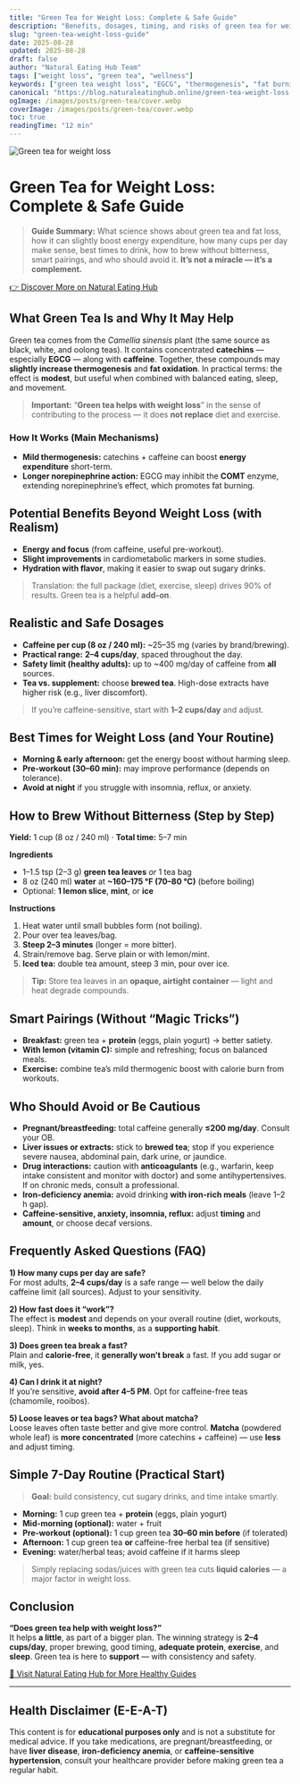 ```yaml
---
title: "Green Tea for Weight Loss: Complete & Safe Guide"
description: "Benefits, dosages, timing, and risks of green tea for weight loss. Learn how to use it safely and maximize results."
slug: "green-tea-weight-loss-guide"
date: 2025-08-28
updated: 2025-08-28
draft: false
author: "Natural Eating Hub Team"
tags: ["weight loss", "green tea", "wellness"]
keywords: ["green tea weight loss", "EGCG", "thermogenesis", "fat burning", "matcha"]
canonical: "https://blog.naturaleatinghub.online/green-tea-weight-loss-guide"
ogImage: /images/posts/green-tea/cover.webp
coverImage: /images/posts/green-tea/cover.webp
toc: true
readingTime: "12 min"
---
```


<img src="/images/posts/green-tea/cover.jpg" alt="Green tea for weight loss" className="rounded-xl shadow-md mb-6" />

# Green Tea for Weight Loss: Complete & Safe Guide

> **Guide Summary:** What science shows about green tea and fat loss, how it can slightly boost energy expenditure, how many cups per day make sense, best times to drink, how to brew without bitterness, smart pairings, and who should avoid it. **It’s not a miracle — it’s a complement.**

<div style={{ textAlign: "center", margin: "30px 0" }}>
  <a href="https://naturaleatinghub.online/" target="_blank" rel="noopener noreferrer" 
     style={{
       display: "inline-block",
       padding: "12px 24px",
       backgroundColor: "#f97316",
       color: "#fff",
       borderRadius: "8px",
       fontWeight: "bold",
       textDecoration: "none",
       boxShadow: "0 2px 6px rgba(0,0,0,0.2)"
     }}>
    👉 Discover More on Natural Eating Hub
  </a>
</div>

## What Green Tea Is and Why It May Help

Green tea comes from the *Camellia sinensis* plant (the same source as black, white, and oolong teas). It contains concentrated **catechins** — especially **EGCG** — along with **caffeine**. Together, these compounds may **slightly increase thermogenesis** and **fat oxidation**. In practical terms: the effect is **modest**, but useful when combined with balanced eating, sleep, and movement.

> **Important:** “**Green tea helps with weight loss**” in the sense of contributing to the process — it does **not replace** diet and exercise.

### How It Works (Main Mechanisms)
- **Mild thermogenesis:** catechins + caffeine can boost **energy expenditure** short-term.  
- **Longer norepinephrine action:** EGCG may inhibit the **COMT** enzyme, extending norepinephrine’s effect, which promotes fat burning.  

## Potential Benefits Beyond Weight Loss (with Realism)
- **Energy and focus** (from caffeine, useful pre-workout).  
- **Slight improvements** in cardiometabolic markers in some studies.  
- **Hydration with flavor**, making it easier to swap out sugary drinks.  

> Translation: the full package (diet, exercise, sleep) drives 90% of results. Green tea is a helpful **add-on**.  

## Realistic and Safe Dosages

- **Caffeine per cup (8 oz / 240 ml):** ~25–35 mg (varies by brand/brewing).  
- **Practical range:** **2–4 cups/day**, spaced throughout the day.  
- **Safety limit (healthy adults):** up to ~400 mg/day of caffeine from **all** sources.  
- **Tea vs. supplement:** choose **brewed tea**. High-dose extracts have higher risk (e.g., liver discomfort).  

> If you’re caffeine-sensitive, start with **1–2 cups/day** and adjust.  

## Best Times for Weight Loss (and Your Routine)

- **Morning & early afternoon:** get the energy boost without harming sleep.  
- **Pre-workout (30–60 min):** may improve performance (depends on tolerance).  
- **Avoid at night** if you struggle with insomnia, reflux, or anxiety.  

## How to Brew Without Bitterness (Step by Step)

**Yield:** 1 cup (8 oz / 240 ml) · **Total time:** 5–7 min  

**Ingredients**  
- 1–1.5 tsp (2–3 g) **green tea leaves** *or* 1 tea bag  
- 8 oz (240 ml) **water** at **~160–175 °F (70–80 °C)** (before boiling)  
- Optional: **1 lemon slice**, **mint**, or **ice**  

**Instructions**  
1. Heat water until small bubbles form (not boiling).  
2. Pour over tea leaves/bag.  
3. **Steep 2–3 minutes** (longer = more bitter).  
4. Strain/remove bag. Serve plain or with lemon/mint.  
5. **Iced tea:** double tea amount, steep 3 min, pour over ice.  

> **Tip:** Store tea leaves in an **opaque, airtight container** — light and heat degrade compounds.  

## Smart Pairings (Without “Magic Tricks”)

- **Breakfast:** green tea + **protein** (eggs, plain yogurt) → better satiety.  
- **With lemon (vitamin C):** simple and refreshing; focus on balanced meals.  
- **Exercise:** combine tea’s mild thermogenic boost with calorie burn from workouts.  

## Who Should Avoid or Be Cautious

- **Pregnant/breastfeeding:** total caffeine generally **≤200 mg/day**. Consult your OB.  
- **Liver issues or extracts:** stick to **brewed tea**; stop if you experience severe nausea, abdominal pain, dark urine, or jaundice.  
- **Drug interactions:** caution with **anticoagulants** (e.g., warfarin, keep intake consistent and monitor with doctor) and some antihypertensives. If on chronic meds, consult a professional.  
- **Iron-deficiency anemia:** avoid drinking **with iron-rich meals** (leave 1–2 h gap).  
- **Caffeine-sensitive, anxiety, insomnia, reflux:** adjust **timing** and **amount**, or choose decaf versions.  

## Frequently Asked Questions (FAQ)

**1) How many cups per day are safe?**  
For most adults, **2–4 cups/day** is a safe range — well below the daily caffeine limit (all sources). Adjust to your sensitivity.  

**2) How fast does it “work”?**  
The effect is **modest** and depends on your overall routine (diet, workouts, sleep). Think in **weeks to months**, as a **supporting habit**.  

**3) Does green tea break a fast?**  
Plain and **calorie-free**, it **generally won’t break** a fast. If you add sugar or milk, yes.  

**4) Can I drink it at night?**  
If you’re sensitive, **avoid after 4–5 PM**. Opt for caffeine-free teas (chamomile, rooibos).  

**5) Loose leaves or tea bags? What about matcha?**  
Loose leaves often taste better and give more control. **Matcha** (powdered whole leaf) is **more concentrated** (more catechins + caffeine) — use **less** and adjust timing.  

## Simple 7-Day Routine (Practical Start)

> **Goal:** build consistency, cut sugary drinks, and time intake smartly.  

- **Morning:** 1 cup green tea + **protein** (eggs, plain yogurt)  
- **Mid-morning (optional):** water + fruit  
- **Pre-workout (optional):** 1 cup green tea **30–60 min before** (if tolerated)  
- **Afternoon:** 1 cup green tea **or** caffeine-free herbal tea (if sensitive)  
- **Evening:** water/herbal teas; avoid caffeine if it harms sleep  

> Simply replacing sodas/juices with green tea cuts **liquid calories** — a major factor in weight loss.  

## Conclusion

**“Does green tea help with weight loss?”**  
It helps **a little**, as part of a bigger plan. The winning strategy is **2–4 cups/day**, proper brewing, good timing, **adequate protein**, **exercise**, and **sleep**. Green tea is here to **support** — with consistency and safety.  

<div style={{ textAlign: "center", margin: "40px 0" }}>
  <a href="https://naturaleatinghub.online/" target="_blank" rel="noopener noreferrer" 
     style={{
       display: "inline-block",
       padding: "14px 28px",
       backgroundColor: "#f97316",
       color: "#fff",
       borderRadius: "8px",
       fontWeight: "bold",
       fontSize: "18px",
       textDecoration: "none",
       boxShadow: "0 3px 8px rgba(0,0,0,0.25)"
     }}>
    🌿 Visit Natural Eating Hub for More Healthy Guides
  </a>
</div>

---

## Health Disclaimer (E-E-A-T)

This content is for **educational purposes only** and is not a substitute for medical advice. If you take medications, are pregnant/breastfeeding, or have **liver disease**, **iron-deficiency anemia**, or **caffeine-sensitive hypertension**, consult your healthcare provider before making green tea a regular habit.
